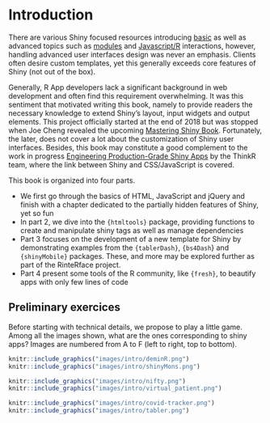 # Introduction {#intro}

There are various Shiny focused resources introducing [basic](https://shiny.rstudio.com/tutorial/) as well as advanced topics such as [modules](https://shiny.rstudio.com/articles/#modules) and [Javascript/R](https://js4shiny.com) interactions, however, handling advanced user interfaces design was never an emphasis. Clients often desire custom templates, yet this generally exceeds core features of Shiny (not out of the box). 

Generally, R App developers lack a significant background in web development and often find this requirement overwhelming. It was this sentiment that motivated writing this book, namely to provide readers the necessary knowledge to extend Shiny's layout, input widgets and output elements. This project officially started at the end of 2018 but was stopped when Joe Cheng revealed the upcoming [Mastering Shiny Book](https://mastering-shiny.org). Fortunately, the later, does not cover a lot about the customization of Shiny user interfaces. Besides, this book may constitute a good complement to the work in progress [Engineering Production-Grade Shiny Apps](https://engineering-shiny.org) by the ThinkR team, where the link between Shiny and CSS/JavaScript is covered. 

This book is organized into four parts. 

  - We first go through the basics of HTML, JavaScript and jQuery and finish with a chapter dedicated to the partially hidden features of Shiny, yet so fun 
  - In part 2, we dive into the `{htmltools}` package, providing functions to create and manipulate shiny tags as well as manage dependencies 
  - Part 3 focuses on the development of a new template for Shiny by demonstrating examples from the `{tablerDash}`, `{bs4Dash`} and `{shinyMobile}` packages. These, and more may be explored further as part of the RinteRface project.
  - Part 4 present some tools of the R community, like `{fresh}`, to beautify apps with only few lines of code
  
## Preliminary exercices {-}
Before starting with technical details, we propose to play a little game. Among all the images shown, what are the ones corresponding to shiny apps? Images are numbered from A to F (left to right, top to bottom).

```r
knitr::include_graphics("images/intro/deminR.png")
knitr::include_graphics("images/intro/shinyMons.png")
```

```r
knitr::include_graphics("images/intro/nifty.png")
knitr::include_graphics("images/intro/virtual_patient.png")
```

```r
knitr::include_graphics("images/intro/covid-tracker.png")
knitr::include_graphics("images/intro/tabler.png")
```
